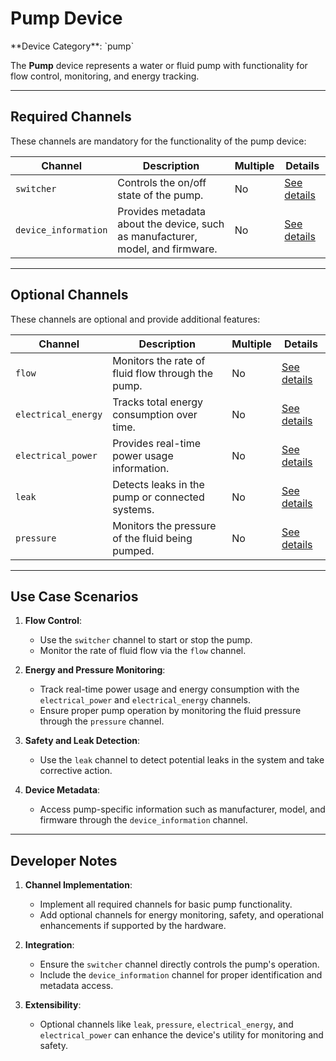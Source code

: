 
# Pump Device

<Callout type="info">
	**Device Category**: `pump`
</Callout>

The **Pump** device represents a water or fluid pump with functionality for flow control, monitoring,
and energy tracking.

---

## Required Channels

These channels are mandatory for the functionality of the pump device:

| **Channel**          | **Description**                                                                | **Multiple** | **Details**                                                                            |
|----------------------|--------------------------------------------------------------------------------|--------------|----------------------------------------------------------------------------------------|
| `switcher`           | Controls the on/off state of the pump.                                         | No           | [See details](/docs/system-architecture/supported-channels/switcher-channel)           |
| `device_information` | Provides metadata about the device, such as manufacturer, model, and firmware. | No           | [See details](/docs/system-architecture/supported-channels/device-information-channel) |

---

## Optional Channels

These channels are optional and provide additional features:

| **Channel**         | **Description**                                   | **Multiple** | **Details**                                                                           |
|---------------------|---------------------------------------------------|--------------|---------------------------------------------------------------------------------------|
| `flow`              | Monitors the rate of fluid flow through the pump. | No           | [See details](/docs/system-architecture/supported-channels/flow-channel)              |
| `electrical_energy` | Tracks total energy consumption over time.        | No           | [See details](/docs/system-architecture/supported-channels/electrical-energy-channel) |
| `electrical_power`  | Provides real-time power usage information.       | No           | [See details](/docs/system-architecture/supported-channels/electrical-power-channel)  |
| `leak`              | Detects leaks in the pump or connected systems.   | No           | [See details](/docs/system-architecture/supported-channels/leak-channel)              |
| `pressure`          | Monitors the pressure of the fluid being pumped.  | No           | [See details](/docs/system-architecture/supported-channels/pressure-channel)          |

---

## Use Case Scenarios

1. **Flow Control**:
    - Use the `switcher` channel to start or stop the pump.
    - Monitor the rate of fluid flow via the `flow` channel.

2. **Energy and Pressure Monitoring**:
    - Track real-time power usage and energy consumption with the `electrical_power` and `electrical_energy` channels.
    - Ensure proper pump operation by monitoring the fluid pressure through the `pressure` channel.

3. **Safety and Leak Detection**:
    - Use the `leak` channel to detect potential leaks in the system and take corrective action.

4. **Device Metadata**:
    - Access pump-specific information such as manufacturer, model, and firmware through the `device_information` channel.

---

## Developer Notes

1. **Channel Implementation**:
    - Implement all required channels for basic pump functionality.
    - Add optional channels for energy monitoring, safety, and operational enhancements if supported by the hardware.

2. **Integration**:
    - Ensure the `switcher` channel directly controls the pump's operation.
    - Include the `device_information` channel for proper identification and metadata access.

3. **Extensibility**:
    - Optional channels like `leak`, `pressure`, `electrical_energy`, and `electrical_power` can enhance the device's utility for monitoring and safety.
